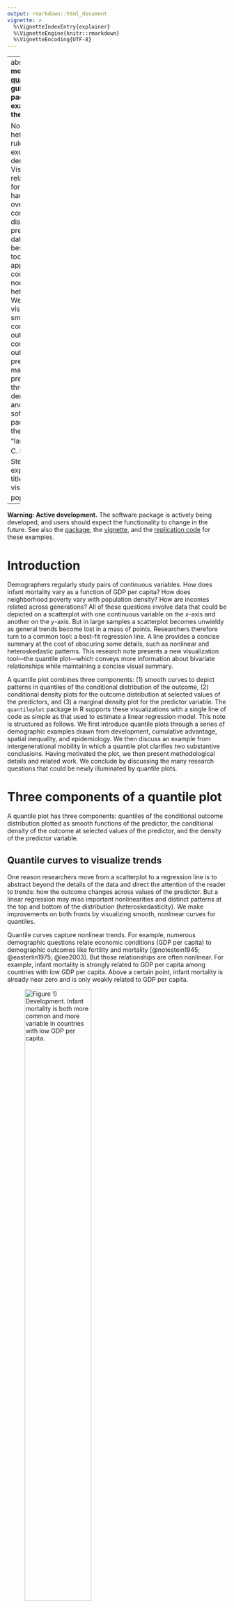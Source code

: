 ```yaml
---
output: rmarkdown::html_document
vignette: >
  %\VignetteIndexEntry{explainer}
  %\VignetteEngine{knitr::rmarkdown}
  %\VignetteEncoding{UTF-8}
---
```


---
abstract: |
  **This explainer motivates the [quantileplot](https://ilundberg.github.io/quantileplot/). If you want guidance for using the package with code examples, you should see the [vignette](https://ilundberg.github.io/quantileplot/doc/quantileplot.html).** 
  
  Nonlinearity and heteroskedasticity are the rule rather than the
  exception in bivariate demographic relationships. Visualizing those
  relationships is challenging for two reasons. On one hand, a
  scatterplot can overwhelm the reader with complexity: it is difficult
  to discern patterns when presented with all of the data. On the other
  hand, a best-fit regression line is too simple: a linear approximation
  to the conditional mean obscures nonlinear and heteroskedastic
  patterns. We propose a new visualization that combines smooth curves
  for conditional quantiles of the outcome given a predictor,
  conditional densities of the outcome at selected predictor values, and
  the marginal density of the predictor. We illustrate through a series
  of demographic examples and provide statistical software (the
  [quantileplot](https://ilundberg.github.io/quantileplot/) package for R) to support the visualization.
author:
- "Ian Lundberg[^1]"
- "Robin C. Lee[^2]"
- "Brandon M. Stewart[^3]"
bibliography:
- explainerFiles/explainer.bib
title: "The quantile plot: A visualization for bivariate population relationships [^4]"
---


**Warning: Active development.** The software package is actively being developed, and users should expect the functionality to change in the future. See also the [package](https://ilundberg.github.io/quantileplot/), the [vignette](https://ilundberg.github.io/quantileplot/doc/quantileplot.html), and the [replication code](https://github.com/ilundberg/replication/tree/master/quantileplot_replication) for these examples.

Introduction
============

Demographers regularly study pairs of continuous variables. How does
infant mortality vary as a function of GDP per capita? How does
neighborhood poverty vary with population density? How are incomes
related across generations? All of these questions involve data that
could be depicted on a scatterplot with one continuous variable on the
$x$-axis and another on the $y$-axis. But in large samples a scatterplot
becomes unwieldy as general trends become lost in a mass of points.
Researchers therefore turn to a common tool: a best-fit regression line.
A line provides a concise summary at the cost of obscuring some details,
such as nonlinear and heteroskedastic patterns. This research note
presents a new visualization tool---the quantile plot---which conveys
more information about bivariate relationships while maintaining a
concise visual summary.

A quantile plot combines three components: (1) smooth curves to depict
patterns in quantiles of the conditional distribution of the outcome,
(2) conditional density plots for the outcome distribution at selected
values of the predictors, and (3) a marginal density plot for the
predictor variable. The `quantileplot` package in R supports these
visualizations with a single line of code as simple as that used to
estimate a linear regression model. This note is structured as follows.
We first introduce quantile plots through a series of demographic
examples drawn from development, cumulative advantage, spatial
inequality, and epidemiology. We then discuss an example from
intergenerational mobility in which a quantile plot clarifies two
substantive conclusions. Having motivated the plot, we then present
methodological details and related work. We conclude by discussing the
many research questions that could be newly illuminated by quantile
plots.

Three components of a quantile plot {#sec:principles}
===================================

A quantile plot has three components: quantiles of the conditional
outcome distribution plotted as smooth functions of the predictor, the
conditional density of the outcome at selected values of the predictor,
and the density of the predictor variable.

Quantile curves to visualize trends
-----------------------------------

One reason researchers move from a scatterplot to a regression line is
to abstract beyond the details of the data and direct the attention of
the reader to trends: how the outcome changes across values of the
predictor. But a linear regression may miss important nonlinearities and
distinct patterns at the top and bottom of the distribution
(heteroskedasticity). We make improvements on both fronts by visualizing
smooth, nonlinear curves for quantiles.

Quantile curves capture nonlinear trends. For example, numerous
demographic questions relate economic conditions (GDP per capita) to
demographic outcomes like fertility and mortality
[@notestein1945; @easterlin1975; @lee2003]. But those relationships are
often nonlinear. For example, infant mortality is strongly related to GDP
per capita among countries with low GDP per capita. Above a certain
point, infant mortality is already near zero and is only weakly related
to GDP per capita.

<p align="center">
![**Figure 1) Development.** Infant mortality is both more common and more variable in countries with low GDP per capita.](explainerFiles/mortality_gdp.png){width=60%}
</p>

Quantile curves capture the nonlinearity. Without
quantile curves, a researcher might devote substantial effort searching
for a transformation of the data (e.g. log) such that trends would be
approximately linear. By moving away from linearity, quantile curves
render that task unnecessary. A pivot away from linear summaries also
allows one to capture non-linear trends that would be difficult to
transform to a line, such as the bump in COVID-19 cases in winter
2020--2021. With quantile curves, nonlinearities cease
to be a nuisance and instead become a topic for substantive inquiry.

<p align="center">
![**Figure 2) Epidemiology.** The entire distribution of county-level COVID-19 case rates shifted sharply upward in winter 2020--2021.](explainerFiles/covid.png){width=60%}
</p>

Quantile curves also depict variation in trends across the distribution
of the outcome variable. These trends are especially distinct in
settings with heteroskedasticity: the variance of the outcome is higher
at some values of the predictor than others. Heteroskedasticity arises
for many reasons in demographic research. One common source is
cumulative advantage [@diprete2006]. If large positive outcomes tend to
accrue to those who already have large positive outcomes, then the
variance (inequality) in the population grows over time. This is true,
for example, in scientific citation patterns.

<p align="center">
![**Figure 3) Cumulative advantage.** For articles published in \emph{Demography} in 2000--2020, the upper tail of the citation distribution rises rapidly over time.](explainerFiles/demography_cum_cites.png){width=60%}
</p>

All articles published in *Demography* have
very few articles immediately after publication: the distribution is
very tight. As years pass since the publication date, the distribution
of citations across articles becomes increasingly high-variance. The
90th percentile of citations rises very quickly with time while the 10th
percentile is approximately flat. A single regression line cannot
capture these distinct trends: by reducing the distribution to its mean,
a regression obscures distinct patterns across the distribution.
Quantile curves highlight those distributional trends.

Conditional densities to visualize full distributions
-----------------------------------------------------

Quantiles provide only a coarse view of the entire outcome distribution
that exists at each value of the predictor. A quantile plot visualizes
several complete conditional distributions with vertical densities.
While regression-line summaries focus on the central tendency of the
distribution, conditional densities emphasize the full range of outcomes
that are observed. For example, consider the distribution of poverty
across Census tracts at a given population density. Scholarship has long emphasized the
concentration of poverty in inner cities [@park1925; @wilson1987], but
recent work has raised the fact of substantial suburban and rural
poverty [@murphy2007; @lichter2012; @allard2017]. There are also urban,
suburban, and rural places with very low levels of poverty. Conditional
densities illustrate the entire distribution: at every population
density, there are many non-poor tracts but also a long upper tail of
extremely poor tracts.

<p align="center">
![**Figure 4) Spatial inequality.** Across U.S.~Census tracts, poverty rates exhibit a long upper tail at all values of population density](explainerFiles/tract_poverty_density.png){width=60%}
</p>

Marginal density to visualize the predictor distribution
--------------------------------------------------------

A conditional distribution (e.g. poverty given population density) is
best understood with respect to the marginal distribution of the
predictor (e.g. the distribution of population density). One reason to
care about suburban poverty is because just over half (52%) of Census
tracts have population densities between 1k and 10k per square mile
(e.g. Scranton, Harrisburg), and these tracts are home to just over half
(54%) of Americans. More rural places are home to 35% of Americans
(e.g. Lancaster) while more urban places are home to only 11% of
Americans (e.g. Philadelphia). The marginal and conditional densities
work together: the marginal density directs attention to the conditional
densities with the greatest population mass.[^5]

Fanning out or fanning in? Quantile plots change interpretations of intergenerational mobility {#sec:mobility}
==============================================================================================

Putting these components together, a quantile plot can change
substantive interpretations. Consider the well-known fact that incomes
are higher among adults who were themselves raised in high-income
families [@chetty2014]. But the mean is not the whole story; there are
also patterns in the *spread* of income attainment (Figure 5). The spread of incomes is narrower
for adults who were themselves raised in low-income families and wider
for adults who were raised in high-income families. Visually, the
quantile curves "fan out" as income experienced in childhood rises.
Substantively, intergenerational income persistence is stronger among
those raised at the bottom of the distribution than among those raised
at the top because some children raised at the top of the distribution
experience further upward mobility to extremely high incomes.

<p align="center">
![**Figure 5. Income mobility.**](explainerFiles/mobility.png){width=60%}
</p>

The "fanning out" pattern of
Figure 5 contrasts with the "fanning in" pattern of
Figure 6. When childhood income experiences and adult
income attainment are both measured on the log scale, the distribution
is slightly more compact among those raised in high-income families.
Torche ([-@torche2015]:52) remarks on this fact that "children of
wealthy parents are more likely to be homogeneously wealthy than
children of poor parents are likely to be homogeneously poor." The
interpretation here depends on the use of the log. Specifically, log
transformations convert claims from an additive to a multiplicative
scale. The difference between the 90th and 10th percentile rises as a
function of income experienced in childhood Figure 5, but the ratio
between the 90th and 10th percentile declines as a function of income
experienced in childhood Figure 6.

<p align="center">
![**Figure 6. Log income mobility.**](explainerFiles/mobility_log_log.png){width=60%}
</p>

Neither Figure 5 nor Figure 6 is more "correct." The choice is
substantive. If we want to study income ratios, we should choose the log
scale. If we want to study income differences, we should choose the
linear scale. With a linear regression, this substantive choice would be
conflated with statistical considerations about linearity and about the
influence of outliers. Quantile plots free the researcher from these
statistical considerations by directly visualizing nonlinear
associations and skewed distributions. Quantile plots therefore allow
the substantive choice of a scale to be made for substantive reasons.

Methodological details and related literature {#sec:details}
=============================================

Quantile curves are estimated by Quantile Generalized Additive Models
[@fasiolo2020], which extend methods originally developed for means to
the setting of quantiles [@hastie1990; @wood2017]. Tuning and estimation
of thin-plate splines for smooth terms is carried out automatically in
the `qgam` package on which our `quantileplot` package relies. The user
can also customize these choices. Conditional densities have long
appeared in statistical research on visualization, and we estimate by a
Gaussian product kernel following this past work
[@rosenblatt1969; @hyndman1996]. In our software package, bandwidths are
selected automatically by a rule of thumb[^6] but can be modified by the
user to produce density estimates that are smoother or more flexible.
Rule of thumb are common in automated bandwidth selection; see
@bashtannyk2001 and @hall2004. For the illustrations in this paper, we
have elected not to visualize uncertainty in order to focus the viewer's
attention on point estimates. Appendix
[7](#sec:uncertainty){reference-type="ref" reference="sec:uncertainty"}
reproduces all figures from this paper with estimates of uncertainty.

Discussion {#sec:discussion}
==========

The quantile plot enables new visualizations of bivariate population
relationships. Similar to a linear regression, quantile curves convey
the trend in the outcome as a function of the predictor variable. Unlike
linear regression, the curves capture nonlinear relationships and
distinct patterns across the distribution of the outcome variable.
Conditional densities amplify the distributional summary by illustrating
the distribution of the outcome at a series of predictor values. The
marginal density of the predictor directs the reader's attention to the
space that corresponds to the greatest mass of the population. When
variables are skewed and relationships are nonlinear and
heteroskedastic---as is often the case in demography---quantile plots
may generate particularly useful insights.

APPENDIX
============================================

Correspondence between linear and log scales {#sec:linear_log}
============================================

Let $\tau_{A\mid B}$ denote the quantile for the $A$th percentile of the
outcome among those at the $B$th percentile of the predictor. One might
say that a distribution "fans out" if the spread of outcome quantiles is
greater at the top of the predictor distribution than at the bottom.
$$\text{Fanning out, linear scale:}\quad 
    \underbrace{
        \bigg(\tau_{90\mid 90} - \tau_{10\mid 90}\bigg)
    }_{\substack{90-10\text{ difference in $Y$}\\\text{at the \textbf{90th} percentile of $X$}}}
    > 
    \underbrace{
        \bigg(\tau_{90\mid 10} - \tau_{10\mid 10}\bigg) 
    }_{\substack{90-10\text{ difference in $Y$}\\\text{at the \textbf{10th} percentile of $X$}}}$$

Now suppose that instead of $X$ and $Y$, we work with $\log(X)$ and
$\log(Y)$. The $90-10$ difference in $\log(Y)$ is the log of the
$\frac{90}{10}$ ratio in $Y$. If quantiles of a log-log plot fan out,
this implies that the $\frac{90}{10}$ ratio is greater at the 90th than
at the 10th percentile of the predictor. $$\begin{aligned}
    \text{Fanning out, log scale:}\quad 
    \underbrace{
        \bigg({\log(\tau_{90\mid 90}}) - \log(\tau_{10\mid 90})\bigg)
    }_{\substack{90-10\text{ difference in $\log(Y)$}\\\text{at the \textbf{90th} percentile of $X$}}}
    &> 
    \underbrace{
        \bigg(\log(\tau_{90\mid 10}) - \log(\tau_{10\mid 10})\bigg) 
    }_{\substack{90-10\text{ difference in $\log(Y)$}\\\text{at the \textbf{10th} percentile of $X$}}} \\
    %%%%%%%%%%%%%%%%%%%%%%%%
    \underbrace{
        \log\bigg(\frac{\tau_{90\mid 90}}{\tau_{10\mid 90}}\bigg)
    }_{\substack{\text{Log of }90/10\text{ ratio in $Y$}\\\text{at the {90th} percentile of $X$}}}
    &> 
    \underbrace{
        \log\bigg(\frac{\tau_{90\mid 10}}{\tau_{10\mid 10}}\bigg) 
    }_{\substack{\text{Log of }90/10\text{ ratio in $Y$}\\\text{at the {10th} percentile of $X$}}} \\
    \text{Because the log is a monotone function, the above}&\text{ is equivalent to}&\nonumber \\
    %%%%%%%%%%%%%%%%%%%%%%%%
    \underbrace{
        \bigg(\frac{\tau_{90\mid 90}}{\tau_{10\mid 90}}\bigg)
    }_{\substack{90/10\text{ ratio in $Y$}\\\text{at the {90th} percentile of $X$}}}
    &> 
    \underbrace{
        \bigg(\frac{\tau_{90\mid 10}}{\tau_{10\mid 10}}\bigg) 
    }_{\substack{90/10\text{ ratio in $Y$}\\\text{at the {10th} percentile of $X$}}}\end{aligned}$$

It is possible for the a relationship to fan out on the linear scale
Figure 5) but fan in on the log scale
(Figure 6).

Visualizing uncertainty {#sec:uncertainty}
=======================

The figures in the main text prioritizes point estimates over estimates
of uncertainty. When deciding whether to present uncertainty estimates,
there is a tension between providing more information and overwhelming
the viewer so that it is difficult to see the main point of the plot.
Figure 7 provides two additional
visualizations for uncertainty: 95% pointwise credible interval bands
and a panel of simulated draws from the posterior. These uncertainty
intervals rely on the analytical variance-covariance matrix estimated
for the smooth quantile curves by the `qgam` package. In general,
uncertainty is greater in regions where data are limited, which
correspond to spaces of the predictor variable with low marginal
density. Further, uncertainty tends to be greater for more extreme
quantiles (e.g. 10th and 90th percentile).

<p align="center">
![**Figure 7. An example of uncertainty visualization.**](explainerFiles/mobility_uncertainty.png){width=60%}
</p>

The confidence bands in
above are pointwise: they correspond to
claims about the estimated quantile at a given point of the predictor.
They do not tell us the space in which the middle 95% of complete curves
would fall, which would be a more difficult problem.

[^1]: Postdoctoral Scholar, Department of Sociology and California
    Center for Population Research, UCLA, [ianlundberg.org](https://www.ianlundberg.org),
    ianlundberg\@ucla.edu.

[^2]: Ph.D. Student, Department of Sociology, Princeton University,
    [sociology.princeton.edu/people/robin-lee](https://sociology.princeton.edu/people/robin-lee),
    robinlee\@princeton.edu.

[^3]: Assistant Professor and Arthur H. Scribner Bicentennial Preceptor,
    Department of Sociology and Office of Population Research, Princeton
    University, [brandonstewart.org](http://www.brandonstewart.org), bms4\@princeton.edu.

[^4]: Research reported in this publication was supported by the National 
    Science Foundation under Award Number 2104607 and by the Eunice Kennedy 
    Shriver National Institute of Child Health \& Human Development of the 
    National Institutes of Health under Award Number P2CHD047879 and P2CHD041022.

[^5]: The marginal density also serves as a warning: in regions with low
    marginal density, the conditional density will be more uncertain.

[^6]: Bandwidths are set at the values chosen for marginal density
    estimation by the default in the `density` function in R.
